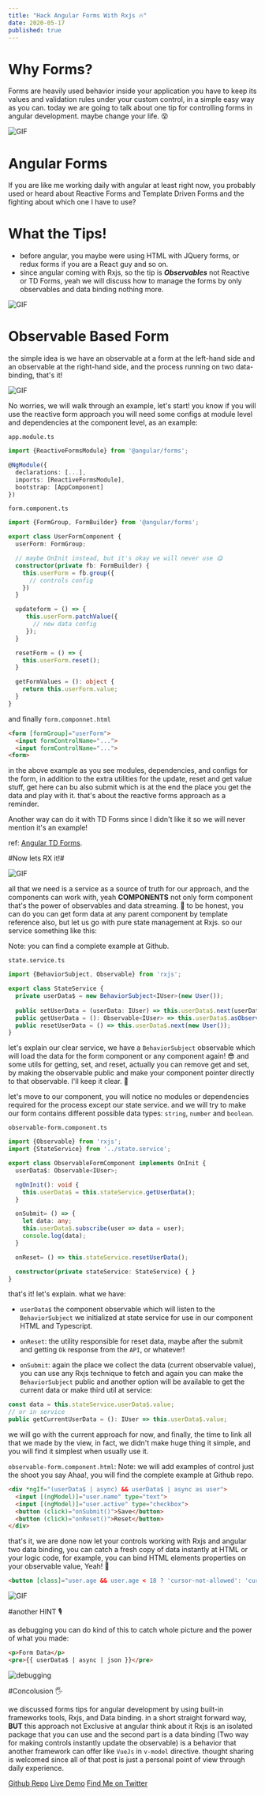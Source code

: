 ```yaml
---
title: "Hack Angular Forms With Rxjs 🔥"
date: 2020-05-17
published: true
---
```


# Why Forms?

Forms are heavily used behavior inside your application you have to keep its values and validation rules under your custom control, in a simple easy way as you can. today we are going to talk about one tip for controlling forms in angular development. maybe change your life. 😵

![GIF](https://media.giphy.com/media/vykQomUCNUJg0NqpXx/giphy.gif)

# Angular Forms
If you are like me working daily with angular at least right now, you probably used or heard about Reactive Forms and Template Driven Forms and the fighting about which one I have to use?

# What the Tips!

- before angular, you maybe were using HTML with JQuery forms, or redux forms if you are a React guy and so on. 
- since angular coming with Rxjs, so the tip is ***Observables*** not Reactive or TD Forms, yeah we will discuss how to manage the forms by only observables and data binding nothing more.

![GIF](https://media.giphy.com/media/co5nmPivPa42vv6IVm/giphy.gif)

# Observable Based Form

the simple idea is we have an observable at a form at the left-hand side and an observable at the right-hand side, and the process running on two data-binding, that's it!

![GIF](https://media.giphy.com/media/tu54GM19sqJOw/giphy.gif)

No worries, we will walk through an example, let's start!
you know if you will use the reactive form approach you will need some configs at module level and dependencies at the component level, as an example:

`app.module.ts`
```typescript
import {ReactiveFormsModule} from '@angular/forms';

@NgModule({
  declarations: [...],
  imports: [ReactiveFormsModule],
  bootstrap: [AppComponent]
})
```

`form.component.ts`

```typescript
import {FormGroup, FormBuilder} from '@angular/forms';

export class UserFormComponent {
  userForm: FormGroup;

  // maybe OnInit instead, but it's okay we will never use 😋
  constructor(private fb: FormBuilder) {
    this.userForm = fb.group({
      // controls config
    })
  }

  updateform = () => {
     this.userForm.patchValue({
       // new data config
     });
  }

  resetForm = () => {
    this.userForm.reset();
  }

  getFormValues = (): object { 
    return this.userForm.value;
  }
}
```

and finally `form.componnet.html`

```html
<form [formGroup]="userForm">
  <input formControlName="...">
  <input formControlName="...">
<form>
```

in the above example as you see modules, dependencies, and configs for the form, in addition to the extra utilities for the update, reset and get value stuff, get here can bu also submit which is at the end the place you get the data and play with it.
that's about the reactive forms approach as a reminder.

Another way can do it with TD Forms since I didn't like it so we will never mention it's an example!

ref: [Angular TD Forms](https://angular.io/guide/forms#building-a-template-driven-form).

#Now lets RX it!#

![GIF](https://media.giphy.com/media/l3vRazsPc3L1RqAs8/giphy.gif)

all that we need is a service as a source of truth for our approach, and the components can work with, yeah **COMPONENTS** not only form component that's the power of observables and data streaming. 🚀 
to be honest, you can do you can get form data at any parent component by template reference also, but let us go with pure state management at Rxjs. so our service something like this:

Note: you can find a complete example at Github.

`state.service.ts`

```typescript
import {BehaviorSubject, Observable} from 'rxjs';

export class StateService {
  private userData$ = new BehaviorSubject<IUser>(new User());
  
  public setUserData = (userData: IUser) => this.userData$.next(userData);
  public getUserData = (): Observable<IUser> => this.userData$.asObservable();
  public resetUserData = () => this.userData$.next(new User());
}

```
let's explain our clear service, we have a `BehaviorSubject` observable which will load the data for the form component or any component again! 😎
and some utils for getting, set, and reset, actually you can remove get and set, by making the observable public and make your component pointer directly to that observable. I'll keep it clear. 🌚
 
let's move to our component, you will notice no modules or dependencies required for the process except our state service. and we will try to make our form contains different possible data types: `string`, `number` and `boolean`.

`observable-form.component.ts`

```typescript
import {Observable} from 'rxjs';
import {StateService} from '../state.service';

export class ObservableFormComponent implements OnInit {
  userData$: Observable<IUser>;

  ngOnInit(): void {
    this.userData$ = this.stateService.getUserData();
  }

  onSubmit= () => {
    let data: any; 
    this.userData$.subscribe(user => data = user);
    console.log(data);
  }

  onReset= () => this.stateService.resetUserData();

  constructor(private stateService: StateService) { }
}
```

that's it! let's explain. what we have:

- `userData$` the component observable which will listen to the `BehaviorSubject` we initialized at state service for use in our component HTML and Typescript.

- `onReset`: the utility responsible for reset data, maybe after the submit and getting `Ok` response from the `API`, or whatever!

- `onSubmit`: again the place we collect the data (current observable value), you can use any Rxjs technique to fetch and again you can make the  `BehaviorSubject` public and another option will be available to get the current data or make third util at service: 

```typescript
const data = this.stateService.userData$.value;
// or in service
public getCurrentUserData = (): IUser => this.userData$.value;
```
we will go with the current approach for now, and finally, the time to link all that we made by the view, in fact, we didn't make huge thing it simple, and you will find it simplest when usually use it.

`observable-form.component.html`: 
Note: we will add examples of control just the shoot you say Ahaa!, you will find the complete example at Github repo.

```html
<div *ngIf="(userData$ | async) && userData$ | async as user">
  <input [(ngModel)]="user.name" type="text">
  <input [(ngModel)]="user.active" type="checkbox">
  <button (click)="onSubmit()">Save</button>
  <button (click)="onReset()">Reset</button>
</div>
```
that's it, we are done now let your controls working with Rxjs and angular two data binding, you can catch a fresh copy of data instantly at HTML or your logic code, for example, you can bind HTML elements properties on your observable value, Yeah! 👻 

```html
<button [class]="user.age && user.age < 18 ? 'cursor-not-allowed': 'cursor-pointer'" (click)="onSubmit()">Save</button>
```
![GIF](https://media.giphy.com/media/S9nxk7qDUx2YfM3cVC/giphy.gif)

#another HINT 🎙️

as debugging you can do kind of this to catch whole picture and the power of what you made: 

```html
<p>Form Data</p>
<pre>{{ userData$ | async | json }}</pre>
```
![debugging](https://dev-to-uploads.s3.amazonaws.com/i/4agkycrpwjqcwsz15okf.gif)

#Concolusion 🖐️

we discussed forms tips for angular development by using built-in frameworks tools, Rxjs, and Data binding. in a short straight forward way, **BUT** this approach not Exclusive at angular think about it Rxjs is an isolated package that you can use and the second part is a data binding (Two way for making controls instantly update the observable) is a behavior that another framework can offer like `VueJs` in `v-model` directive. 
thought sharing is welcomed since all of that post is just a personal point of view through daily experience.

[Github Repo](https://github.com/muhammedMoussa/angular-forms-tips)
[Live Demo](https://angular-forms-tips.netlify.app/)
[Find Me on Twitter](https://twitter.com/muhammedmoussa)
